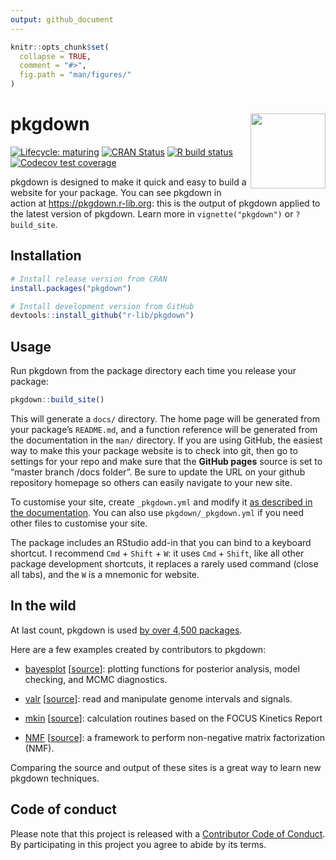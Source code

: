 ```yaml
---
output: github_document
---
```


<!-- README.md is generated from README.Rmd. Please edit that file -->

```r
knitr::opts_chunk$set(
  collapse = TRUE,
  comment = "#>",
  fig.path = "man/figures/"
)
```

# pkgdown <img src="man/figures/logo.png" align="right" alt="" width="120" />

<!-- badges: start -->
[![Lifecycle: maturing](https://img.shields.io/badge/lifecycle-maturing-blue.svg)](https://www.tidyverse.org/lifecycle/#maturing)
[![CRAN Status](https://www.r-pkg.org/badges/version/pkgdown)](https://cran.r-project.org/package=pkgdown)
[![R build status](https://github.com/r-lib/pkgdown/workflows/R-CMD-check/badge.svg)](https://github.com/r-lib/pkgdown/actions)
[![Codecov test coverage](https://codecov.io/gh/r-lib/pkgdown/branch/master/graphs/badge.svg)](https://codecov.io/gh/r-lib/pkgdown?branch=master)
<!-- badges: end -->

pkgdown is designed to make it quick and easy to build a website for your package. You can see pkgdown in action at <https://pkgdown.r-lib.org>: this is the output of pkgdown applied to the latest version of pkgdown. Learn more in `vignette("pkgdown")` or `?build_site`.

## Installation

```r
# Install release version from CRAN
install.packages("pkgdown")

# Install development version from GitHub
devtools::install_github("r-lib/pkgdown")
```

## Usage

Run pkgdown from the package directory each time you release your package:

```r
pkgdown::build_site()
```

This will generate a `docs/` directory. The home page will be generated from your package's `README.md`, and a function reference will be generated from the documentation in the `man/` directory. If you are using GitHub, the easiest way to make this your package website is to check into git, then go to settings for your repo and make sure that the __GitHub pages__ source is set to "master branch /docs folder". Be sure to update the URL on your github repository homepage so others can easily navigate to your new site.

To customise your site, create `_pkgdown.yml` and modify it [as described in the documentation](http://pkgdown.r-lib.org/articles/pkgdown.html). You can also use `pkgdown/_pkgdown.yml` if you need other files to customise your site.

The package includes an RStudio add-in that you can bind to a keyboard shortcut. I recommend `Cmd` + `Shift` + `W`: it uses `Cmd` + `Shift`, like all other package development shortcuts, it replaces a rarely used command (close all tabs), and the `W` is a mnemonic for website.

## In the wild

At last count, pkgdown is used [by over 4,500 packages](https://github.com/search?q=pkgdown.css+in%3Apath&type=Code). 

Here are a few examples created by contributors to pkgdown:

* [bayesplot](http://mc-stan.org/bayesplot/index.html)
  [[source](https://github.com/stan-dev/bayesplot/tree/gh-pages)]:
  plotting functions for posterior analysis, model checking, and MCMC 
  diagnostics.

* [valr](https://valr.hesselberthlab.org/) 
  [[source](https://github.com/rnabioco/valr)]: 
  read and manipulate genome intervals and signals.

* [mkin](http://jranke.github.io/mkin/)
  [[source](https://github.com/jranke/mkin)]:
  calculation routines based on the FOCUS Kinetics Report

* [NMF](http://renozao.github.io/NMF/master/index.html)
  [[source](https://github.com/renozao/NMF)]:
  a framework to perform non-negative matrix factorization (NMF).

Comparing the source and output of these sites is a great way to learn new pkgdown techniques.

## Code of conduct

Please note that this project is released with a [Contributor Code of Conduct](https://pkgdown.r-lib.org/CODE_OF_CONDUCT.html). By participating in this project you agree to abide by its terms.
